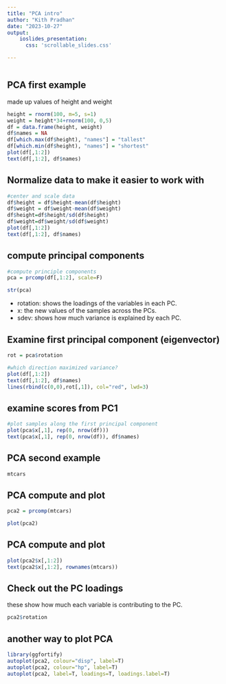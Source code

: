 ```yaml
---
title: "PCA intro"
author: "Kith Pradhan"
date: "2023-10-27"
output: 
    ioslides_presentation: 
      css: 'scrollable_slides.css'

---
```


```r
```

## PCA first example {.build}

made up values of height and weight 

```r

height = rnorm(100, m=5, s=1)
weight = height*34+rnorm(100, 0,5)
df = data.frame(height, weight)
df$names = NA
df[which.max(df$height), "names"] = "tallest"
df[which.min(df$height), "names"] = "shortest"
plot(df[,1:2])
text(df[,1:2], df$names)

```


## Normalize data to make it easier to work with  {.build}

```r
#center and scale data
df$height = df$height-mean(df$height)
df$weight = df$weight-mean(df$weight)
df$height=df$height/sd(df$height)
df$weight=df$weight/sd(df$weight)
plot(df[,1:2]) 
text(df[,1:2], df$names)


```

## compute principal components {.build}

```r
#compute principle components
pca = prcomp(df[,1:2], scale=F)

str(pca)

```

- rotation: shows the loadings of the variables in each PC.  
- x:  the new values of the samples across the PCs.  
- sdev:  shows how much variance is explained by each PC.




## Examine first principal component (eigenvector)

```r

rot = pca$rotation

#which direction maximized variance?
plot(df[,1:2]) 
text(df[,1:2], df$names)
lines(rbind(c(0,0),rot[,1]), col="red", lwd=3)

```

## examine scores from PC1 

```r
#plot samples along the first principal component
plot(pca$x[,1], rep(0, nrow(df)))
text(pca$x[,1], rep(0, nrow(df)), df$names)

```


## PCA second example {.build}


```r
mtcars

```

## PCA compute and plot {.build}

```r
pca2 = prcomp(mtcars)

plot(pca2)

```

## PCA compute and plot {.build}

```r
plot(pca2$x[,1:2])
text(pca2$x[,1:2], rownames(mtcars))

```



## Check out the PC loadings {.build}

these show how much each variable is contributing to the PC.


```r
pca2$rotation

```


## another way to plot PCA {.build}



```r
library(ggfortify)
autoplot(pca2, colour="disp", label=T)
autoplot(pca2, colour="hp", label=T)
autoplot(pca2, label=T, loadings=T, loadings.label=T)

```
